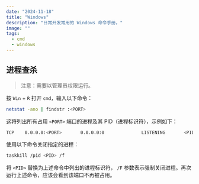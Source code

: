 ```yaml
---
date: "2024-11-18"
title: "Windows"
description: "日常开发常用的 Windows 命令手册。"
image: ""
tags:
  - cmd
  - windows
---
```


## 进程查杀

> 注意：需要以管理员权限运行。

按 `Win` + `R` 打开 `cmd`，输入以下命令：

```bash
netstat -ano | findstr :<PORT>
```

这将列出所有占用 `<PORT>` 端口的进程及其 PID（进程标识符），示例如下：

```bash
TCP    0.0.0.0:<PORT>       0.0.0.0:0              LISTENING       <PID>
```

使用以下命令关闭指定的进程：

```bash
taskkill /pid <PID> /f
```

将 `<PID>` 替换为上述命令中列出的进程标识符， `/F` 参数表示强制关闭进程。再次运行上述命令，应该会看到该端口不再被占用。
